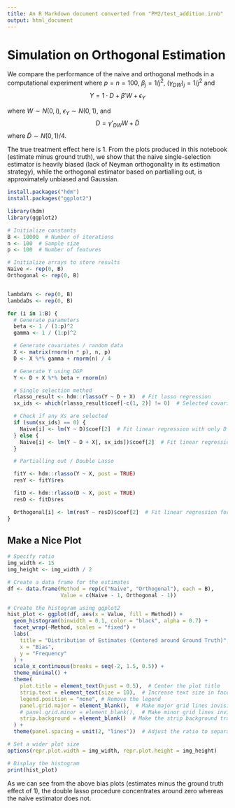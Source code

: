 ```yaml
---
title: An R Markdown document converted from "PM2/test_addition.irnb"
output: html_document
---
```


# Simulation on Orthogonal Estimation

We compare the performance of the naive and orthogonal methods in a computational experiment where
$p=n=100$, $\beta_j = 1/j^2$, $(\gamma_{DW})_j = 1/j^2$ and $$Y = 1 \cdot D + \beta' W + \epsilon_Y$$

where $W \sim N(0,I)$, $\epsilon_Y \sim N(0,1)$, and $$D = \gamma'_{DW} W + \tilde{D}$$ where $\tilde{D} \sim N(0,1)/4$.

The true treatment effect here is 1. From the plots produced in this notebook (estimate minus ground truth), we show that the naive single-selection estimator is heavily biased (lack of Neyman orthogonality in its estimation strategy), while the orthogonal estimator based on partialling out, is approximately unbiased and Gaussian.

```r
install.packages("hdm")
install.packages("ggplot2")
```

```r
library(hdm)
library(ggplot2)
```

```r
# Initialize constants
B <- 10000  # Number of iterations
n <- 100  # Sample size
p <- 100  # Number of features

# Initialize arrays to store results
Naive <- rep(0, B)
Orthogonal <- rep(0, B)


lambdaYs <- rep(0, B)
lambdaDs <- rep(0, B)

for (i in 1:B) {
  # Generate parameters
  beta <- 1 / (1:p)^2
  gamma <- 1 / (1:p)^2

  # Generate covariates / random data
  X <- matrix(rnorm(n * p), n, p)
  D <- X %*% gamma + rnorm(n) / 4

  # Generate Y using DGP
  Y <- D + X %*% beta + rnorm(n)

  # Single selection method
  rlasso_result <- hdm::rlasso(Y ~ D + X)  # Fit lasso regression
  sx_ids <- which(rlasso_result$coef[-c(1, 2)] != 0)  # Selected covariates

  # Check if any Xs are selected
  if (sum(sx_ids) == 0) {
    Naive[i] <- lm(Y ~ D)$coef[2]  # Fit linear regression with only D if no Xs are selected
  } else {
    Naive[i] <- lm(Y ~ D + X[, sx_ids])$coef[2]  # Fit linear regression with selected X otherwise
  }

  # Partialling out / Double Lasso

  fitY <- hdm::rlasso(Y ~ X, post = TRUE)
  resY <- fitY$res

  fitD <- hdm::rlasso(D ~ X, post = TRUE)
  resD <- fitD$res

  Orthogonal[i] <- lm(resY ~ resD)$coef[2]  # Fit linear regression for residuals
}
```

## Make a Nice Plot

```r
# Specify ratio
img_width <- 15
img_height <- img_width / 2
```

```r
# Create a data frame for the estimates
df <- data.frame(Method = rep(c("Naive", "Orthogonal"), each = B),
                 Value = c(Naive - 1, Orthogonal - 1))

# Create the histogram using ggplot2
hist_plot <- ggplot(df, aes(x = Value, fill = Method)) +
  geom_histogram(binwidth = 0.1, color = "black", alpha = 0.7) +
  facet_wrap(~Method, scales = "fixed") +
  labs(
    title = "Distribution of Estimates (Centered around Ground Truth)",
    x = "Bias",
    y = "Frequency"
  ) +
  scale_x_continuous(breaks = seq(-2, 1.5, 0.5)) +
  theme_minimal() +
  theme(
    plot.title = element_text(hjust = 0.5),  # Center the plot title
    strip.text = element_text(size = 10),  # Increase text size in facet labels
    legend.position = "none", # Remove the legend
    panel.grid.major = element_blank(),  # Make major grid lines invisible
    # panel.grid.minor = element_blank(),  # Make minor grid lines invisible
    strip.background = element_blank()  # Make the strip background transparent
  ) +
  theme(panel.spacing = unit(2, "lines"))  # Adjust the ratio to separate subplots wider

# Set a wider plot size
options(repr.plot.width = img_width, repr.plot.height = img_height)

# Display the histogram
print(hist_plot)
```

As we can see from the above bias plots (estimates minus the ground truth effect of 1), the double lasso procedure concentrates around zero whereas the naive estimator does not.

